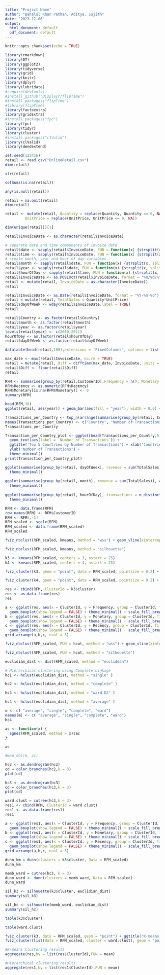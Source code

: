 ```yaml
---
title: "Project Name"
author: "Bahalul Khan Pathan, Aditya, Sujith"
date: '2023-12-06'
output:
  html_document: default
  pdf_document: default
---
```


```r
knitr::opts_chunk$set(echo = TRUE)

library(rmarkdown)
library(DT)
library(ggplot2)
library(tidyverse)
library(grid)
library(knitr)
library(dplyr)
library(lubridate)
#require(devtools)
#install_github("Displayr/flipTime")
#install.packages("flipTime")
#library(flipTime)
library(factoextra)
library(gridExtra)
#install.packages("fpc")
library(fpc)
library(tidyr)
library(cluster)
#install.packages("clValid")
library(clValid)
library(dendextend)
```
```r
set.seed(123456)
retail <- read.csv("OnlineRetail.csv")
dim(retail)

str(retail)

colSums(is.na(retail))

any(is.null(retail))

retail = na.omit(retail)
dim(retail)

retail <- mutate(retail, Quantity = replace(Quantity, Quantity <= 0, NA),
         UnitPrice = replace(UnitPrice, UnitPrice <= 0, NA))

dim(unique(retail))[1]

retail$InvoiceDate <- as.character(retail$InvoiceDate)

# separate date and time components of invoice date
retail$date <- sapply(retail$InvoiceDate, FUN = function(x) {strsplit(x, split = '[ ]')[[1]][1]})
retail$time <- sapply(retail$InvoiceDate, FUN = function(x) {strsplit(x, split = '[ ]')[[1]][2]})
# create month, year and hour of day variables
retail$month <- sapply(retail$date, FUN = function(x) {strsplit(x, split = '[-]')[[1]][2]})
retail$year <- sapply(retail$date, FUN = function(x) {strsplit(x, split = '[-]')[[1]][3]})
retail$hourOfDay <- sapply(retail$time, FUN = function(x) {strsplit(x, split = '[:]')[[1]][1]})
retail$InvoiceDate <- as.POSIXct(retail$InvoiceDate, format = "%m/%d/%Y %H:%M")
retail <- mutate(retail, InvoiceDate = as.character(InvoiceDate))
retail
```
```r
retail$InvoiceDate <- as.Date(retail$InvoiceDate, format = "%Y-%m-%d")
retail = mutate(retail, TotalSales = Quantity*UnitPrice)
retail$dayOfWeek <- wday(retail$InvoiceDate,label = TRUE)
retail
```
```r
retail$Country <- as.factor(retail$Country)
retail$month <- as.factor(retail$month)
retail$year <- as.factor(retail$year)
levels(retail$year) <- c(2010,2011)
hourOfDay <- as.factor(retail$hourOfDay)
retail$dayOfWeek <- as.factor(retail$dayOfWeek)

```
```r
datatable(head(retail,100),extensions = 'FixedColumns', options = list(scrollX = TRUE, scrollY = "400px",fixedColumns = TRUE))

```
```r
max_date <- max(retail$InvoiceDate, na.rm = TRUE)
retail = mutate(retail, Diff = difftime(max_date, InvoiceDate, units = "days"))
retail$Diff <- floor(retail$Diff)
retail
```
```r
RFM <- summarise(group_by(retail,CustomerID),Frequency = n(), Monetary = sum(TotalSales), Recency = min(Diff))
RFM$Recency <- as.numeric(RFM$Recency)
RFM$Monetary[is.na(RFM$Monetary)] <- 0
summary(RFM)
```
```r
head(RFM,10)
ggplot(retail, aes(year)) + geom_bar(aes(fill = "year"), width = 0.6) + labs(title = "2010 vs 2011", x = "Year", y = "Transactions") + guides(fill = FALSE) + scale_x_discrete(labels = c("2010" = "2010", "2011" = "2011")) + theme_classic() 

```
```r
Transactions_per_Country <- top_n(arrange(summarise(group_by(retail, Country), 'Number of Transcations' = n()), desc(`Number of Transcations`)), 10)
names(Transactions_per_Country) <- c("Country", "Number of Transactions")
Transactions_per_Country
```
```r
Transaction_per_Country_plot <- ggplot(head(Transactions_per_Country,5), aes(x = reorder(Country,-`Number of Transactions`), y = `Number of Transactions`)) + geom_bar(stat = 'identity', fill = "Steel Blue") +
  geom_text(aes(label = `Number of Transactions`)) +
  ggtitle('Top 5 Countries by Number of Transactions') + xlab('Countries') +
  ylab('Number of Transactions') +
  theme_minimal() 
print(Transaction_per_Country_plot)
```
```r
ggplot(summarise(group_by(retail, dayOfWeek), revenue = sum(TotalSales)), aes(x = dayOfWeek, y = revenue)) + geom_bar(stat = 'identity', fill = 'Steel Blue') + labs(x = 'Day of Week', y = 'Revenue (£)', title = 'Revenue by Day of Week') + 
  theme_minimal()
  
ggplot(summarise(group_by(retail, month), revenue = sum(TotalSales)), aes(x = month, y = revenue)) + geom_bar(stat = 'identity', fill = 'Steel Blue') + labs(x = 'month', y = 'Revenue (£)', title = 'Revenue by month of year') + 
  theme_minimal()
  
ggplot(summarise(group_by(retail, hourOfDay), transactions = n_distinct(InvoiceNo)), aes(x = hourOfDay, y = transactions)) + geom_bar(stat = 'identity', fill = "Steel Blue") + labs(x = 'Hour of Day', y = 'transactions (£)', title = 'Transactions by hour of Day') + 
  theme_minimal()
```
```r
RFM <- data.frame(RFM)
row.names(RFM) <- RFM$CustomerID
RFM <- RFM[,-1]
RFM_scaled <- scale(RFM) 
RFM_scaled <- data.frame(RFM_scaled)
RFM_scaled
```
```r
fviz_nbclust(RFM_scaled, kmeans, method = "wss") + geom_vline(xintercept = 3, linetype = 2)
```
```r
fviz_nbclust(RFM_scaled, kmeans, method = "silhouette") 
```
```r
k3 <- kmeans(RFM_scaled, centers = 3, nstart = 25)
k4 <- kmeans(RFM_scaled, centers = 4, nstart = 25)

```
```r
fviz_cluster(k3, geom = "point", data = RFM_scaled, pointsize = 0.2) + ggtitle("k = 3")
```
```r
fviz_cluster(k4, geom = "point", data = RFM_scaled, pointsize = 0.2) + ggtitle("k = 4")
```
```r
res <- cbind(RFM, ClusterId = k3$cluster)
res <- as.data.frame(res)
res
```
```r
a <- ggplot(res, aes(x = ClusterId, y = Frequency, group = ClusterId, fill = as.factor(ClusterId))) + 
  geom_boxplot(show.legend = FALSE) + theme_minimal() + scale_fill_brewer(palette = "Set2") 
b <- ggplot(res, aes(x = ClusterId, y = Monetary, group = ClusterId, fill = as.factor(ClusterId))) + 
  geom_boxplot(show.legend = FALSE) + theme_minimal() + scale_fill_brewer(palette = "Set2")
c <- ggplot(res, aes(x = ClusterId, y = Recency, group = ClusterId, fill = as.factor(ClusterId))) + 
  geom_boxplot(show.legend = FALSE) + theme_minimal() + scale_fill_brewer(palette = "Set2")
grid.arrange(a,b,c, ncol = 3)
```
```r
fviz_nbclust(RFM_scaled, FUN = hcut, method = "wss") + geom_vline(xintercept = 3, linetype = 2)
```
```r
fviz_nbclust(RFM_scaled, FUN = hcut, method = "silhouette")
```
```r
euclidian_dist <- dist(RFM_scaled, method = "euclidean")
```
```r
# Hierarchical clustering using Complete Linkage
hc1 <- hclust(euclidian_dist, method = "single" )

hc2 <- hclust(euclidian_dist, method = "complete" )

hc3 <- hclust(euclidian_dist, method = "ward.D2" )

hc4 <- hclust(euclidian_dist, method = "average" )

m <- c( "average", "single", "complete", "ward")
names(m) <- c( "average", "single", "complete", "ward")
hc4
```
```r
ac <- function(x) {
  agnes(RFM_scaled, method = x)$ac
}

ac
```
```r
#map_dbl(m, ac)
```
```r
hc2 <- as.dendrogram(hc2)
cd = color_branches(hc2,k = 3)
plot(cd)
```
```r
hc3 <- as.dendrogram(hc3)
cd = color_branches(hc3,k = 3)
plot(cd)
```
```r
ward.clust = cutree(hc3,k = 3)
res1 <- cbind(RFM, ClusterId = ward.clust)
res1 <- as.data.frame(res1)
res1
```
```r
a <- ggplot(res1, aes(x = ClusterId, y = Frequency, group = ClusterId, fill = as.factor(ClusterId))) + 
  geom_boxplot(show.legend = FALSE) + theme_minimal() + scale_fill_brewer(palette = "Set2") 
b <- ggplot(res1, aes(x = ClusterId, y = Monetary, group = ClusterId, fill = as.factor(ClusterId))) + 
  geom_boxplot(show.legend = FALSE) + theme_minimal() + scale_fill_brewer(palette = "Set2")
c <- ggplot(res1, aes(x = ClusterId, y = Recency, group = ClusterId, fill = as.factor(ClusterId))) + 
  geom_boxplot(show.legend = FALSE) + theme_minimal() + scale_fill_brewer(palette = "Set2")
grid.arrange(a,b,c, ncol = 3)
```
```r
dunn_km = dunn(clusters = k3$cluster, Data = RFM_scaled)
dunn_km
```
```r
memb_ward = cutree(hc3, k = 3) 
dunn_ward <- dunn(clusters = memb_ward, Data = RFM_scaled)
dunn_ward
```
```r
sil_k3 <- silhouette(k3$cluster, euclidian_dist)
summary(sil_k3)
```
```r
sil_hc <- silhouette(memb_ward, euclidian_dist)
summary(sil_hc)
```
```r
table(k3$cluster)
```
```r
table(ward.clust)
```
```r
fviz_cluster(k3, data = RFM_scaled, geom = "point") + ggtitle("K-means Clustering")
fviz_cluster(list(data = RFM_scaled, cluster = ward.clust), geom = "point") + ggtitle("Hierarchical Clustering")
```
```r
#K-means Clustering results
aggregate(res,by = list(res$ClusterId),FUN = mean)
```
```r
#Hierarchical clustering results
aggregate(res1,by = list(res1$ClusterId),FUN = mean)
```
```r

```
```r

```
```r

```
```r

```
```r

```
```r

```
```r

```
```r

```
```r

```